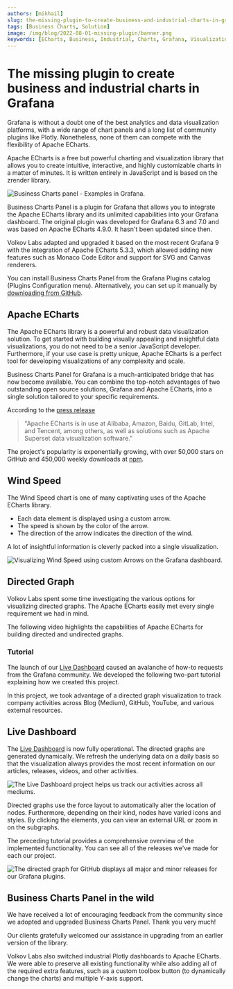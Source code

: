 ```yaml
---
authors: [mikhail]
slug: the-missing-plugin-to-create-business-and-industrial-charts-in-grafana-1d8f7304229f/
tags: [Business Charts, Solution]
image: /img/blog/2022-08-01-missing-plugin/banner.png
keywords: [ECharts, Business, Industrial, Charts, Grafana, Visualization]
---
```



# The missing plugin to create business and industrial charts in Grafana

Grafana is without a doubt one of the best analytics and data visualization platforms, with a wide range of chart panels and a long list of community plugins like Plotly. Nonetheless, none of them can compete with the flexibility of Apache ECharts.

Apache ECharts is a free but powerful charting and visualization library that allows you to create intuitive, interactive, and highly customizable charts in a matter of minutes. It is written entirely in JavaScript and is based on the zrender library.

<Image
  title="Business Charts panel - Examples in Grafana."
  src="https://github.com/VolkovLabs/volkovlabs-echarts-panel/raw/main/src/img/examples.png"
/>

Business Charts Panel is a plugin for Grafana that allows you to integrate the Apache ECharts library and its unlimited capabilities into your Grafana dashboard. The original plugin was developed for Grafana 6.3 and 7.0 and was based on Apache ECharts 4.9.0. It hasn't been updated since then.

Volkov Labs adapted and upgraded it based on the most recent Grafana 9 with the integration of Apache ECharts 5.3.3, which allowed adding new features such as Monaco Code Editor and support for SVG and Canvas renderers.

You can install Business Charts Panel from the Grafana Plugins catalog (Plugins Configuration menu). Alternatively, you can set up it manually by [downloading from GitHub](https://github.com/volkovlabs/business-charts).

## Apache ECharts

The Apache ECharts library is a powerful and robust data visualization solution. To get started with building visually appealing and insightful data visualizations, you do not need to be a senior JavaScript developer. Furthermore, if your use case is pretty unique, Apache ECharts is a perfect tool for developing visualizations of any complexity and scale.

Business Charts Panel for Grafana is a much-anticipated bridge that has now become available. You can combine the top-notch advantages of two outstanding open source solutions, Grafana and Apache ECharts, into a single solution tailored to your specific requirements.

<Youtube id="DxqCrBEmrQw" title="How to create modern dashboards in Grafana." />

According to the [press release](https://www.globenewswire.com/fr/news-release/2021/01/26/2164391/17401/en/The-Apache-Software-Foundation-Announces-Apache-ECharts-as-a-Top-Level-Project.html)

> "Apache ECharts is in use at Alibaba, Amazon, Baidu, GitLab, Intel, and Tencent, among others, as well as solutions such as Apache Superset data visualization software."

The project's popularity is exponentially growing, with over 50,000 stars on GitHub and 450,000 weekly downloads at [npm](https://www.npmjs.com/package/echarts).

## Wind Speed

The Wind Speed chart is one of many captivating uses of the Apache ECharts library.

- Each data element is displayed using a custom arrow.
- The speed is shown by the color of the arrow.
- The direction of the arrow indicates the direction of the wind.

A lot of insightful information is cleverly packed into a single visualization.

<Image
  title="Visualizing Wind Speed using custom Arrows on the Grafana dashboard."
  src="/img/blog/2022-08-01-missing-plugin/wind-speed.png"
/>

## Directed Graph

Volkov Labs spent some time investigating the various options for visualizing directed graphs. The Apache ECharts easily met every single requirement we had in mind.

The following video highlights the capabilities of Apache ECharts for building directed and undirected graphs.

<Youtube id="BcW7iyTadWE" title="Can Apache ECharts render a directed graph?" />

### Tutorial

The launch of our [Live Dashboard](https://live.volkovlabs.io/) caused an avalanche of how-to requests from the Grafana community. We developed the following two-part tutorial explaining how we created this project.

In this project, we took advantage of a directed graph visualization to track company activities across Blog (Medium), GitHub, YouTube, and various external resources.

<Youtube
  id="e3VHgpuzEF0"
  title="Build directional graph in Grafana using Apache ECharts. Tutorial part 1."
/>

<Youtube
  id="oM7XAVlsOio"
  title="Build directional graph in Grafana using Apache ECharts. Tutorial part 2."
/>

## Live Dashboard

The [Live Dashboard](https://live.volkovlabs.io) is now fully operational. The directed graphs are generated dynamically. We refresh the underlying data on a daily basis so that the visualization always provides the most recent information on our articles, releases, videos, and other activities.

<Image
  title="The Live Dashboard project helps us track our activities across all mediums."
  src="/img/blog/2022-08-01-missing-plugin/live.png"
/>

Directed graphs use the force layout to automatically alter the location of nodes. Furthermore, depending on their kind, nodes have varied icons and styles. By clicking the elements, you can view an external URL or zoom in on the subgraphs.

The preceding tutorial provides a comprehensive overview of the implemented functionality. You can see all of the releases we've made for each our project.

<Image
  title="The directed graph for GitHub displays all major and minor releases for our Grafana plugins."
  src="/img/blog/2022-08-01-missing-plugin/github.png"
/>

## Business Charts Panel in the wild

We have received a lot of encouraging feedback from the community since we adopted and upgraded Business Charts Panel. Thank you very much!

Our clients gratefully welcomed our assistance in upgrading from an earlier version of the library.

Volkov Labs also switched industrial Plotly dashboards to Apache ECharts. We were able to preserve all existing functionality while also adding all of the required extra features, such as a custom toolbox button (to dynamically change the charts) and multiple Y-axis support.
